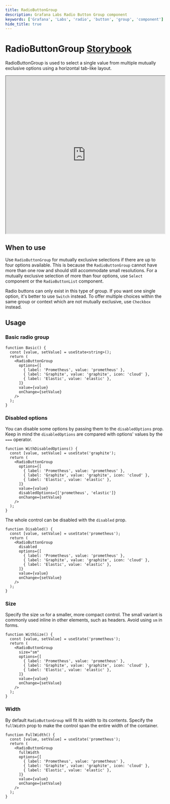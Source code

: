 ```yaml
---
title: RadioButtonGroup
description: Grafana Labs Radio Button Group component
keywords: ['Grafana', 'Labs', 'radio', 'button', 'group', 'component']
hide_title: true
---
```


# RadioButtonGroup <Badge text='ready' color='green'></Badge> <a href='https://developers.grafana.com/ui/latest/index.html?path=/story/forms-radiobuttongroup--radio-buttons' target='_blank' className='header-links'>Storybook <Icon name="external-link-alt"/> </a>

RadioButtonGroup is used to select a single value from multiple mutually exclusive options using a horizontal tab-like layout.

<iframe
  src="https://developers.grafana.com/ui/latest/index.html?path=/story/forms-radiobuttongroup--radio-buttons&full=1&shortcuts=false&singleStory=true"
  width="100%"
  height="500px"
></iframe>

## When to use

Use `RadioButtonGroup` for mutually exclusive selections if there are up to four options available. This is because the `RadioButtonGroup` cannot have more than one row and should still accommodate small resolutions. For a mutually exclusive selection of more than four options, use `Select` component or the `RadioButtonList` component.

Radio buttons can only exist in this type of group. If you want one single option, it's better to use `Switch` instead. To offer multiple choices within the same group or context which are not mutually exclusive, use `Checkbox` instead.

## Usage

### Basic radio group

```tsx live
function Basic() {
  const [value, setValue] = useState<string>();
  return (
    <RadioButtonGroup
      options={[
        { label: 'Prometheus', value: 'prometheus' },
        { label: 'Graphite', value: 'graphite', icon: 'cloud' },
        { label: 'Elastic', value: 'elastic' },
      ]}
      value={value}
      onChange={setValue}
    />
  );
}
```

### Disabled options

You can disable some options by passing them to the `disabledOptions` prop.
Keep in mind the `disabledOptions` are compared with options' values by the `===` operator.

```tsx live
function WithDisabledOptions() {
  const [value, setValue] = useState('graphite');
  return (
    <RadioButtonGroup
      options={[
        { label: 'Prometheus', value: 'prometheus' },
        { label: 'Graphite', value: 'graphite', icon: 'cloud' },
        { label: 'Elastic', value: 'elastic' },
      ]}
      value={value}
      disabledOptions={['prometheus', 'elastic']}
      onChange={setValue}
    />
  );
}
```

The whole control can be disabled with the `disabled` prop.

```tsx live
function Disabled() {
  const [value, setValue] = useState('prometheus');
  return (
    <RadioButtonGroup
      disabled
      options={[
        { label: 'Prometheus', value: 'prometheus' },
        { label: 'Graphite', value: 'graphite', icon: 'cloud' },
        { label: 'Elastic', value: 'elastic' },
      ]}
      value={value}
      onChange={setValue}
    />
  );
}
```

### Size

Specify the size `sm` for a smaller, more compact control. The small variant is commonly used inline in other elements, such as headers. Avoid using `sm` in forms.

```tsx live
function WithSize() {
  const [value, setValue] = useState('prometheus');
  return (
    <RadioButtonGroup
      size="sm"
      options={[
        { label: 'Prometheus', value: 'prometheus' },
        { label: 'Graphite', value: 'graphite', icon: 'cloud' },
        { label: 'Elastic', value: 'elastic' },
      ]}
      value={value}
      onChange={setValue}
    />
  );
}
```

### Width

By default `RadioButtonGroup` will fit its width to its contents. Specify the `fullWidth` prop to make the control span the entire width of the container.

```tsx live
function FullWidth() {
  const [value, setValue] = useState('prometheus');
  return (
    <RadioButtonGroup
      fullWidth
      options={[
        { label: 'Prometheus', value: 'prometheus' },
        { label: 'Graphite', value: 'graphite', icon: 'cloud' },
        { label: 'Elastic', value: 'elastic' },
      ]}
      value={value}
      onChange={setValue}
    />
  );
}
```
